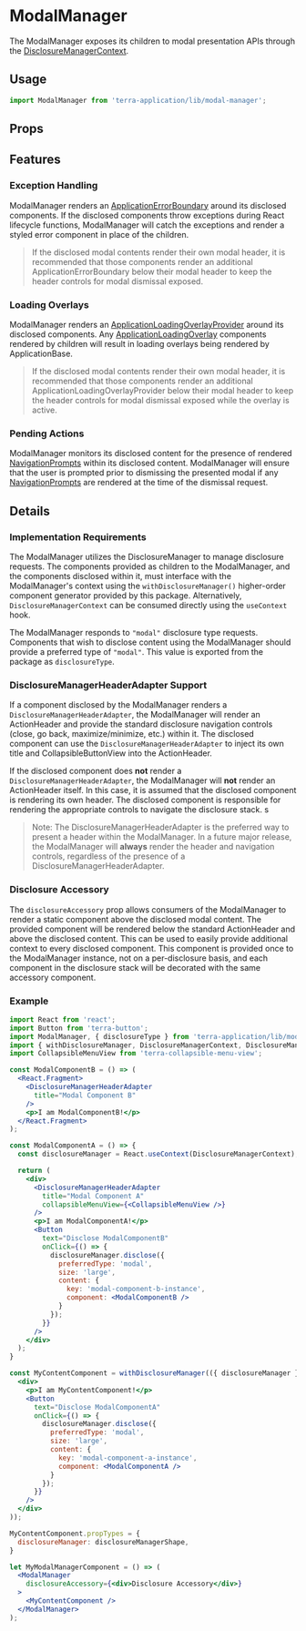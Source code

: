 
# ModalManager

The ModalManager exposes its children to modal presentation APIs through the [DisclosureManagerContext](/components/terra-application/terra-application/reference/contexts/disclosure-manager-context).

## Usage

```jsx
import ModalManager from 'terra-application/lib/modal-manager';
```

## Props

<PropsTable />

## Features

### Exception Handling

ModalManager renders an [ApplicationErrorBoundary](/components/terra-application/terra-application/reference/components/application-error-boundary) around its disclosed components. If the disclosed components throw exceptions during React lifecycle functions, ModalManager will catch the exceptions and render a styled error component in place of the children.

> If the disclosed modal contents render their own modal header, it is recommended that those components render an additional ApplicationErrorBoundary below their modal header to keep the header controls for modal dismissal exposed.

### Loading Overlays

ModalManager renders an [ApplicationLoadingOverlayProvider](/components/terra-application/terra-application/reference/components/application-loading-overlay) around its disclosed components. Any [ApplicationLoadingOverlay](/components/terra-application/terra-application/reference/components/application-loading-overlay) components rendered by children will result in loading overlays being rendered by ApplicationBase.

> If the disclosed modal contents render their own modal header, it is recommended that those components render an additional ApplicationLoadingOverlayProvider below their modal header to keep the header controls for modal dismissal exposed while the overlay is active.

### Pending Actions

ModalManager monitors its disclosed content for the presence of rendered [NavigationPrompts](/components/terra-application/terra-application/reference/components/navigation-prompt) within its disclosed content. ModalManager will ensure that the user is prompted prior to dismissing the presented modal if any [NavigationPrompts](/components/terra-application/terra-application/reference/components/navigation-prompt) are rendered at the time of the dismissal request.

## Details

### Implementation Requirements

The ModalManager utilizes the DisclosureManager to manage disclosure requests. The components provided as children to the ModalManager, and the components disclosed within it, must interface with the ModalManager's context using the `withDisclosureManager()` higher-order component generator provided by this package. Alternatively, `DisclosureManagerContext` can be consumed directly using the `useContext` hook.

The ModalManager responds to `"modal"` disclosure type requests. Components that wish to disclose content using the ModalManager should provide a preferred type of `"modal"`. This value is exported from the package as `disclosureType`.

### DisclosureManagerHeaderAdapter Support

If a component disclosed by the ModalManager renders a `DisclosureManagerHeaderAdapter`, the ModalManager will render an ActionHeader and provide the standard disclosure navigation controls (close, go back, maximize/minimize, etc.) within it. The disclosed component can use the `DisclosureManagerHeaderAdapter` to inject its own title and CollapsibleButtonView into the ActionHeader.

If the disclosed component does **not** render a `DisclosureManagerHeaderAdapter`, the ModalManager will **not** render an ActionHeader itself. In this case, it is assumed that the disclosed component is rendering its own header. The disclosed component is responsible for rendering the appropriate controls to navigate the disclosure stack.
s
> Note: The DisclosureManagerHeaderAdapter is the preferred way to present a header within the ModalManager. In a future major release, the ModalManager will **always** render the header and navigation controls, regardless of the presence of a DisclosureManagerHeaderAdapter.

### Disclosure Accessory

The `disclosureAccessory` prop allows consumers of the ModalManager to render a static component above the disclosed modal content. The provided component will be rendered below the standard ActionHeader and above the disclosed content. This can be used to easily provide additional context to every disclosed component. This component is provided once to the ModalManager instance, not on a per-disclosure basis, and each component in the disclosure stack will be decorated with the same accessory component.

### Example

```jsx
import React from 'react';
import Button from 'terra-button';
import ModalManager, { disclosureType } from 'terra-application/lib/modal-manager';
import { withDisclosureManager, DisclosureManagerContext, DisclosureManagerHeaderAdapter } from 'terra-application/lib/disclosure-manager';
import CollapsibleMenuView from 'terra-collapsible-menu-view';

const ModalComponentB = () => (
  <React.Fragment>
    <DisclosureManagerHeaderAdapter
      title="Modal Component B"
    />
    <p>I am ModalComponentB!</p>
  </React.Fragment>
);

const ModalComponentA = () => {
  const disclosureManager = React.useContext(DisclosureManagerContext);

  return (
    <div>
      <DisclosureManagerHeaderAdapter
        title="Modal Component A"
        collapsibleMenuView={<CollapsibleMenuView />}
      />
      <p>I am ModalComponentA!</p>
      <Button
        text="Disclose ModalComponentB"
        onClick={() => {
          disclosureManager.disclose({
            preferredType: 'modal',
            size: 'large',
            content: {
              key: 'modal-component-b-instance',
              component: <ModalComponentB />
            }
          });
        }}
      />
    </div>
  );
}

const MyContentComponent = withDisclosureManager(({ disclosureManager }) => (
  <div>
    <p>I am MyContentComponent!</p>
    <Button
      text="Disclose ModalComponentA"
      onClick={() => {
        disclosureManager.disclose({
          preferredType: 'modal',
          size: 'large',
          content: {
            key: 'modal-component-a-instance',
            component: <ModalComponentA />
          }
        });
      }}
    />
  </div>
));

MyContentComponent.propTypes = {
  disclosureManager: disclosureManagerShape,
}

let MyModalManagerComponent = () => (
  <ModalManager
    disclosureAccessory={<div>Disclosure Accessory</div>}
  >
    <MyContentComponent />
  </ModalManager>
);
```
